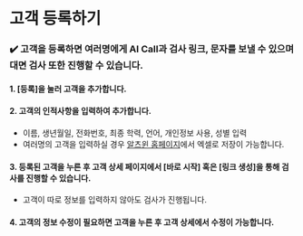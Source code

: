 # 고객 등록하기

### :heavy_check_mark: 고객을 등록하면 여러명에게 AI Call과 검사 링크, 문자를 보낼 수 있으며 대면 검사 또한 진행할 수 있습니다.  
#### 1. [등록]을 눌러 고객을 추가합니다.  
#### 2. 고객의 인적사항을 입력하여 추가합니다.  
- 이름, 생년월일, 전화번호, 최종 학력, 언어, 개인정보 사용, 성별 입력
- 여러명의 고객을 입력하실 경우 [알츠윈 홈페이지](https://www.alzwin.com/)에서 엑셀로 저장이 가능합니다.
#### 3. 등록된 고객을 누른 후 고객 상세 페이지에서 [바로 시작] 혹은 [링크 생성]을 통해 검사를 진행할 수 있습니다.   
- 고객이 따로 정보를 입력하지 않아도 검사가 진행됩니다.
#### 4. 고객의 정보 수정이 필요하면 고객을 누른 후 고객 상세에서 수정이 가능합니다.  

   

